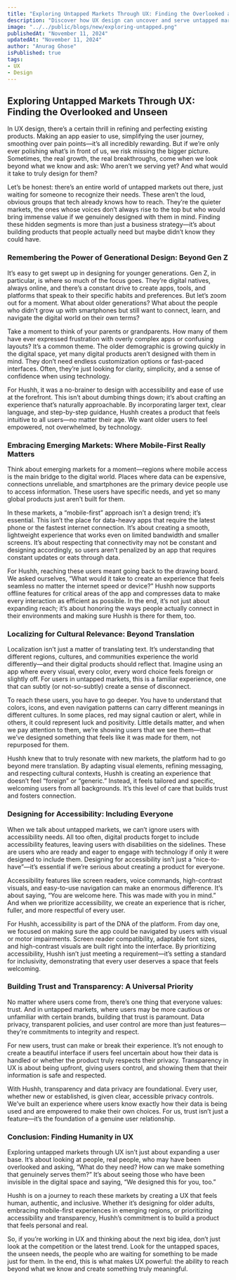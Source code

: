 ```yaml
---
title: "Exploring Untapped Markets Through UX: Finding the Overlooked and Unseen"
description: "Discover how UX design can uncover and serve untapped markets, focusing on generational design, emerging markets, cultural localization, accessibility, and trust."
image: "../../public/blogs/new/exploring-untapped.png"
publishedAt: "November 11, 2024"
updatedAt: "November 11, 2024"
author: "Anurag Ghose"
isPublished: true
tags:
- UX
- Design
---
```


## Exploring Untapped Markets Through UX: Finding the Overlooked and Unseen

In UX design, there’s a certain thrill in refining and perfecting existing products. Making an app easier to use, simplifying the user journey, smoothing over pain points—it’s all incredibly rewarding. But if we’re only ever polishing what’s in front of us, we risk missing the bigger picture. Sometimes, the real growth, the real breakthroughs, come when we look beyond what we know and ask: Who aren’t we serving yet? And what would it take to truly design for them?

Let’s be honest: there’s an entire world of untapped markets out there, just waiting for someone to recognize their needs. These aren’t the loud, obvious groups that tech already knows how to reach. They’re the quieter markets, the ones whose voices don’t always rise to the top but who would bring immense value if we genuinely designed with them in mind. Finding these hidden segments is more than just a business strategy—it’s about building products that people actually need but maybe didn’t know they could have.

### Remembering the Power of Generational Design: Beyond Gen Z

It’s easy to get swept up in designing for younger generations. Gen Z, in particular, is where so much of the focus goes. They’re digital natives, always online, and there’s a constant drive to create apps, tools, and platforms that speak to their specific habits and preferences. But let’s zoom out for a moment. What about older generations? What about the people who didn’t grow up with smartphones but still want to connect, learn, and navigate the digital world on their own terms?

Take a moment to think of your parents or grandparents. How many of them have ever expressed frustration with overly complex apps or confusing layouts? It’s a common theme. The older demographic is growing quickly in the digital space, yet many digital products aren’t designed with them in mind. They don’t need endless customization options or fast-paced interfaces. Often, they’re just looking for clarity, simplicity, and a sense of confidence when using technology.

For Hushh, it was a no-brainer to design with accessibility and ease of use at the forefront. This isn’t about dumbing things down; it’s about crafting an experience that’s naturally approachable. By incorporating larger text, clear language, and step-by-step guidance, Hushh creates a product that feels intuitive to all users—no matter their age. We want older users to feel empowered, not overwhelmed, by technology.

### Embracing Emerging Markets: Where Mobile-First Really Matters

Think about emerging markets for a moment—regions where mobile access is the main bridge to the digital world. Places where data can be expensive, connections unreliable, and smartphones are the primary device people use to access information. These users have specific needs, and yet so many global products just aren’t built for them.

In these markets, a “mobile-first” approach isn’t a design trend; it’s essential. This isn’t the place for data-heavy apps that require the latest phone or the fastest internet connection. It’s about creating a smooth, lightweight experience that works even on limited bandwidth and smaller screens. It’s about respecting that connectivity may not be constant and designing accordingly, so users aren’t penalized by an app that requires constant updates or eats through data.

For Hushh, reaching these users meant going back to the drawing board. We asked ourselves, “What would it take to create an experience that feels seamless no matter the internet speed or device?” Hushh now supports offline features for critical areas of the app and compresses data to make every interaction as efficient as possible. In the end, it’s not just about expanding reach; it’s about honoring the ways people actually connect in their environments and making sure Hushh is there for them, too.

### Localizing for Cultural Relevance: Beyond Translation

Localization isn’t just a matter of translating text. It’s understanding that different regions, cultures, and communities experience the world differently—and their digital products should reflect that. Imagine using an app where every visual, every color, every word choice feels foreign or slightly off. For users in untapped markets, this is a familiar experience, one that can subtly (or not-so-subtly) create a sense of disconnect.

To reach these users, you have to go deeper. You have to understand that colors, icons, and even navigation patterns can carry different meanings in different cultures. In some places, red may signal caution or alert, while in others, it could represent luck and positivity. Little details matter, and when we pay attention to them, we’re showing users that we see them—that we’ve designed something that feels like it was made for them, not repurposed for them.

Hushh knew that to truly resonate with new markets, the platform had to go beyond mere translation. By adapting visual elements, refining messaging, and respecting cultural contexts, Hushh is creating an experience that doesn’t feel “foreign” or “generic.” Instead, it feels tailored and specific, welcoming users from all backgrounds. It’s this level of care that builds trust and fosters connection.

### Designing for Accessibility: Including Everyone

When we talk about untapped markets, we can’t ignore users with accessibility needs. All too often, digital products forget to include accessibility features, leaving users with disabilities on the sidelines. These are users who are ready and eager to engage with technology if only it were designed to include them. Designing for accessibility isn’t just a “nice-to-have”—it’s essential if we’re serious about creating a product for everyone.

Accessibility features like screen readers, voice commands, high-contrast visuals, and easy-to-use navigation can make an enormous difference. It’s about saying, “You are welcome here. This was made with you in mind.” And when we prioritize accessibility, we create an experience that is richer, fuller, and more respectful of every user.

For Hushh, accessibility is part of the DNA of the platform. From day one, we focused on making sure the app could be navigated by users with visual or motor impairments. Screen reader compatibility, adaptable font sizes, and high-contrast visuals are built right into the interface. By prioritizing accessibility, Hushh isn’t just meeting a requirement—it’s setting a standard for inclusivity, demonstrating that every user deserves a space that feels welcoming.

### Building Trust and Transparency: A Universal Priority

No matter where users come from, there’s one thing that everyone values: trust. And in untapped markets, where users may be more cautious or unfamiliar with certain brands, building that trust is paramount. Data privacy, transparent policies, and user control are more than just features—they’re commitments to integrity and respect.

For new users, trust can make or break their experience. It’s not enough to create a beautiful interface if users feel uncertain about how their data is handled or whether the product truly respects their privacy. Transparency in UX is about being upfront, giving users control, and showing them that their information is safe and respected.

With Hushh, transparency and data privacy are foundational. Every user, whether new or established, is given clear, accessible privacy controls. We’ve built an experience where users know exactly how their data is being used and are empowered to make their own choices. For us, trust isn’t just a feature—it’s the foundation of a genuine user relationship.

### Conclusion: Finding Humanity in UX

Exploring untapped markets through UX isn’t just about expanding a user base. It’s about looking at people, real people, who may have been overlooked and asking, “What do they need? How can we make something that genuinely serves them?” It’s about seeing those who have been invisible in the digital space and saying, “We designed this for you, too.”

Hushh is on a journey to reach these markets by creating a UX that feels human, authentic, and inclusive. Whether it’s designing for older adults, embracing mobile-first experiences in emerging regions, or prioritizing accessibility and transparency, Hushh’s commitment is to build a product that feels personal and real.

So, if you’re working in UX and thinking about the next big idea, don’t just look at the competition or the latest trend. Look for the untapped spaces, the unseen needs, the people who are waiting for something to be made just for them. In the end, this is what makes UX powerful: the ability to reach beyond what we know and create something truly meaningful.